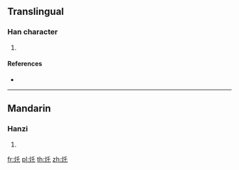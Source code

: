 {{character info/new}}
==Translingual==

===Han character===
{{Han char|rn=86|rad=火|as=03|sn=7|four=|canj=FHP}}

# {{defn|Han|sort=火03}}

====References====
* {{Han ref|kx=0666.130|dkj=18874|dj=1075.180|hdz=32189.120|uh=7079|ud=28793}}

----

==Mandarin==

===Hanzi===
{{cmn-hanzi|pin=[[zhà]] ([[zha4]]); [[yù]] ([[yu4]])|wg=cha<sup>4</sup>; yu<sup>4</sup>}}

# {{defn|lang=cmn|sort=火03}}

[[fr:灹]]
[[pl:灹]]
[[th:灹]]
[[zh:灹]]